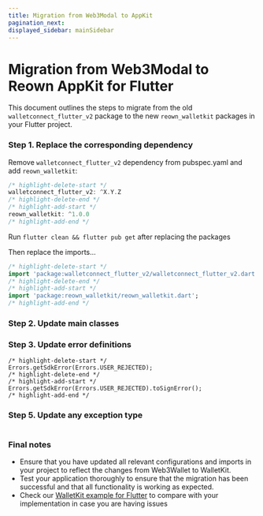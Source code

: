 ```yaml
---
title: Migration from Web3Modal to AppKit
pagination_next: 
displayed_sidebar: mainSidebar
---
```


# Migration from Web3Modal to Reown AppKit for Flutter

This document outlines the steps to migrate from the old `walletconnect_flutter_v2` package to the new `reown_walletkit` packages in your Flutter project.

### Step 1. Replace the corresponding dependency

Remove `walletconnect_flutter_v2` dependency from pubspec.yaml and add `reown_walletkit`:

```dart
/* highlight-delete-start */
walletconnect_flutter_v2: ^X.Y.Z
/* highlight-delete-end */
/* highlight-add-start */
reown_walletkit: ^1.0.0
/* highlight-add-end */
```

Run `flutter clean && flutter pub get` after replacing the packages

Then replace the imports...

```dart
/* highlight-delete-start */
import 'package:walletconnect_flutter_v2/walletconnect_flutter_v2.dart';
/* highlight-delete-end */
/* highlight-add-start */
import 'package:reown_walletkit/reown_walletkit.dart';
/* highlight-add-end */
```

### Step 2. Update main classes

<Table
  headers={['Old', 'New']}
  data={[
    {
      old: { code: 'Web3Wallet' },
      new: { code: 'ReownWalletKit' },
    },
    {
      old: { code: 'Core' },
      new: { code: 'ReownCore' },
    },
  ]}
/>

### Step 3. Update error definitions

```tsx
/* highlight-delete-start */
Errors.getSdkError(Errors.USER_REJECTED);
/* highlight-delete-end */
/* highlight-add-start */
Errors.getSdkError(Errors.USER_REJECTED).toSignError();
/* highlight-add-end */
```

### Step 5. Update any exception type

<Table
  headers={['Old', 'New']}
  data={[
    {
      old: { code: 'WalletConnectError' },
      new: { code: 'ReownSignError' },
    },
  ]}
/>

### Final notes

+ Ensure that you have updated all relevant configurations and imports in your project to reflect the changes from Web3Wallet to WalletKit.
+ Test your application thoroughly to ensure that the migration has been successful and that all functionality is working as expected.
+ Check our [WalletKit example for Flutter](https://github.com/reown-com/reown_flutter/tree/master/packages/reown_walletkit/example/) to compare with your implementation in case you are having issues 
